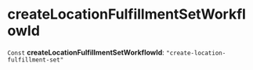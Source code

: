 
# createLocationFulfillmentSetWorkflowId

 `Const` **createLocationFulfillmentSetWorkflowId**: `"create-location-fulfillment-set"`
